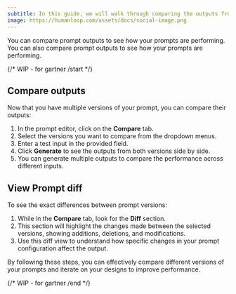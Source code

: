 ```yaml
---
subtitle: In this guide, we will walk through comparing the outputs from multiple prompts side-by-side using the Humanloop Editor environment.
image: https://humanloop.com/assets/docs/social-image.png
---
```


You can compare prompt outputs to see how your prompts are performing. You can also compare prompt outputs to see how your prompts are performing.

<Markdown src="../../../snippets/prereq-has-prompt.mdx" />

{/* WIP - for gartner /start */}

## Compare outputs

Now that you have multiple versions of your prompt, you can compare their outputs:

1. In the prompt editor, click on the **Compare** tab.
2. Select the versions you want to compare from the dropdown menus.
3. Enter a test input in the provided field.
4. Click **Generate** to see the outputs from both versions side by side.
5. You can generate multiple outputs to compare the performance across different inputs.

## View Prompt diff

To see the exact differences between prompt versions:

1. While in the **Compare** tab, look for the **Diff** section.
2. This section will highlight the changes made between the selected versions, showing additions, deletions, and modifications.
3. Use this diff view to understand how specific changes in your prompt configuration affect the output.

By following these steps, you can effectively compare different versions of your prompts and iterate on your designs to improve performance.

{/* WIP - for gartner /end */}
